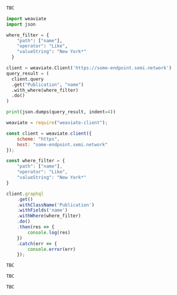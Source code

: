 
<Tabs groupId="languages">
<TabItem value="graphql" label="GraphQL">

```graphql
TBC
```

</TabItem>
<TabItem value="py" label="Python">

```python
import weaviate
import json 

where_filter = {
    "path": ["name"],
    "operator": "Like",
    "valueString": "New York*"
  }

client = weaviate.Client('https://some-endpoint.semi.network')
query_result = (
  client.query
  .get("Publication", "name")
  .with_where(where_filter)
  .do()
)

print(json.dumps(query_result, indent=4))
```

</TabItem>
<TabItem value="js" label="JavaScript">

```js
weaviate = require("weaviate-client");

const client = weaviate.client({
    scheme: "https",
    host: "some-endpoint.semi.network"
});

const where_filter = {
    "path": ["name"],
    "operator": "Like",
    "valueString": "New York*"
}

client.graphql
    .get()
    .withClassName('Publication')
    .withFields('name')
    .withWhere(where_filter)
    .do()
    .then(res => {
        console.log(res)
    })
    .catch(err => {
        console.error(err)
    });
```

</TabItem>
<TabItem value="go" label="Go">

```go
TBC
```

</TabItem>
<TabItem value="java" label="Java">

```java
TBC
```

</TabItem>
<TabItem value="curl" label="Curl">

```bash
TBC
```

</TabItem>
</Tabs>